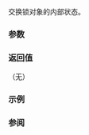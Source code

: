 {{cpp/thread/unique_lock/title|swap}}
{{cpp/thread/unique_lock/navbar}}
{{ddcl|since=c++11|
void swap( unique_lock&amp; other ) noexcept;
}}

交换锁对象的内部状态。

===参数===
{{par begin}}
{{par|other|要交换状态的锁}}
{{par end}}

===返回值===
（无）

===示例===
{{example
|code=
#include &lt;iostream&gt;
#include &lt;mutex&gt;

int main()
{
    std::mutex mtx1;
    std::unique_lock&lt;std::mutex&gt; guard1(mtx1);
    std::unique_lock&lt;std::mutex&gt; guard2;
    guard2.swap(guard1);
    
    if (!guard1 &amp;&amp; guard2)
        std::cout &lt;&lt; "交换成功\n";
    
    return 0;
}
|output=
交换成功
}}

===参阅===
{{dsc begin}}
{{dsc inc|cpp/thread/unique_lock/dsc swap2}}
{{dsc end}}

{{langlinks|de|en|es|fr|it|ja|pt|ru}}